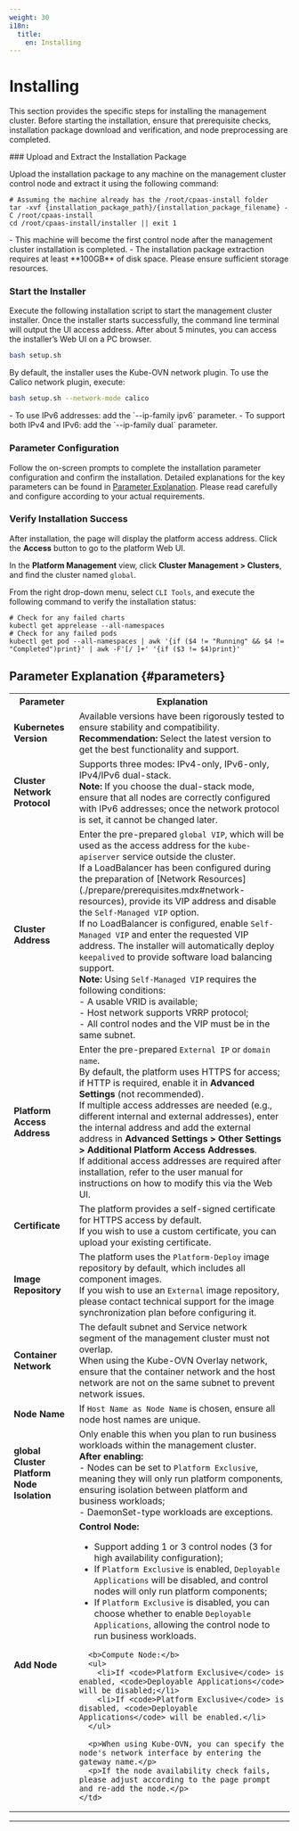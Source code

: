 ```yaml
---
weight: 30
i18n:
  title:
    en: Installing
---
```


# Installing

This section provides the specific steps for installing the management cluster. Before starting the installation, ensure that prerequisite checks, installation package download and verification, and node preprocessing are completed.

<Steps>
### Upload and Extract the Installation Package

Upload the installation package to any machine on the management cluster control node and extract it using the following command:

```shell
# Assuming the machine already has the /root/cpaas-install folder
tar -xvf {installation_package_path}/{installation_package_filename} -C /root/cpaas-install
cd /root/cpaas-install/installer || exit 1
```

<Directive type="info" title="INFO">
- This machine will become the first control node after the management cluster installation is completed.
- The installation package extraction requires at least **100GB** of disk space. Please ensure sufficient storage resources.
</Directive>

### Start the Installer

Execute the following installation script to start the management cluster installer. Once the installer starts successfully, the command line terminal will output the UI access address. After about 5 minutes, you can access the installer’s Web UI on a PC browser.

```bash
bash setup.sh
```

By default, the installer uses the Kube-OVN network plugin. To use the Calico network plugin, execute:

```bash
bash setup.sh --network-mode calico
```

<Directive type="note" title="Other Parameters">
- To use IPv6 addresses: add the `--ip-family ipv6` parameter.
- To support both IPv4 and IPv6: add the `--ip-family dual` parameter.
</Directive>

### Parameter Configuration

Follow the on-screen prompts to complete the installation parameter configuration and confirm the installation. Detailed explanations for the key parameters can be found in [Parameter Explanation](#parameters). Please read carefully and configure according to your actual requirements.

### Verify Installation Success

After installation, the page will display the platform access address. Click the **Access** button to go to the platform Web UI.

In the **Platform Management** view, click **Cluster Management > Clusters**, and find the cluster named `global`.

From the right drop-down menu, select `CLI Tools`, and execute the following command to verify the installation status:

```shell
# Check for any failed charts
kubectl get apprelease --all-namespaces
# Check for any failed pods
kubectl get pod --all-namespaces | awk '{if ($4 != "Running" && $4 != "Completed")print}' | awk -F'[/ ]+' '{if ($3 != $4)print}'
```
</Steps>

## Parameter Explanation \{#parameters}
<table>
  <tr>
    <th style={{ whiteSpace: 'nowrap' }}>Parameter</th>
    <th style={{ whiteSpace: 'nowrap' }}>Explanation</th>
  </tr>
  <tr>
    <td><b>Kubernetes Version</b></td>
    <td>
      Available versions have been rigorously tested to ensure stability and compatibility.<br />
      <b>Recommendation:</b> Select the latest version to get the best functionality and support.
    </td>
  </tr>
  <tr>
    <td><b>Cluster Network Protocol</b></td>
    <td>
      Supports three modes: IPv4-only, IPv6-only, IPv4/IPv6 dual-stack.<br />
      <b>Note:</b> If you choose the dual-stack mode, ensure that all nodes are correctly configured with IPv6 addresses; once the network protocol is set, it cannot be changed later.
    </td>
  </tr>
  <tr>
    <td><b>Cluster Address</b></td>
    <td>
      Enter the pre-prepared <code>global VIP</code>, which will be used as the access address for the <code>kube-apiserver</code> service outside the cluster.<br />
      If a LoadBalancer has been configured during the preparation of [Network Resources](./prepare/prerequisites.mdx#network-resources), provide its VIP address and disable the <code>Self-Managed VIP</code> option.<br />
      If no LoadBalancer is configured, enable <code>Self-Managed VIP</code> and enter the requested VIP address. The installer will automatically deploy <code>keepalived</code> to provide software load balancing support.<br />
      <b>Note:</b> Using <code>Self-Managed VIP</code> requires the following conditions:<br />
      - A usable VRID is available;<br />
      - Host network supports VRRP protocol;<br />
      - All control nodes and the VIP must be in the same subnet.
    </td>
  </tr>
  <tr>
    <td><b>Platform Access Address</b></td>
    <td>
      Enter the pre-prepared <code>External IP</code> or <code>domain name</code>.<br />
      By default, the platform uses HTTPS for access; if HTTP is required, enable it in <b>Advanced Settings</b> (not recommended).<br />
      If multiple access addresses are needed (e.g., different internal and external addresses), enter the internal address and add the external address in <b>Advanced Settings &gt; Other Settings &gt; Additional Platform Access Addresses</b>.<br />
      If additional access addresses are required after installation, refer to the user manual for instructions on how to modify this via the Web UI.
    </td>
  </tr>
  <tr>
    <td><b>Certificate</b></td>
    <td>
      The platform provides a self-signed certificate for HTTPS access by default.<br />
      If you wish to use a custom certificate, you can upload your existing certificate.
    </td>
  </tr>
  <tr>
    <td><b>Image Repository</b></td>
    <td>
      The platform uses the <code>Platform-Deploy</code> image repository by default, which includes all component images.<br />
      If you wish to use an <code>External</code> image repository, please contact technical support for the image synchronization plan before configuring it.
    </td>
  </tr>
  <tr>
    <td><b>Container Network</b></td>
    <td>
      The default subnet and Service network segment of the management cluster must not overlap.<br />
      When using the Kube-OVN Overlay network, ensure that the container network and the host network are not on the same subnet to prevent network issues.
    </td>
  </tr>
  <tr>
    <td><b>Node Name</b></td>
    <td>
      If <code>Host Name as Node Name</code> is chosen, ensure all node host names are unique.
    </td>
  </tr>
  <tr>
    <td><b>global Cluster Platform Node Isolation</b></td>
    <td>
      Only enable this when you plan to run business workloads within the management cluster.<br />
      <b>After enabling:</b><br />
      - Nodes can be set to <code>Platform Exclusive</code>, meaning they will only run platform components, ensuring isolation between platform and business workloads;<br />
      - DaemonSet-type workloads are exceptions.
    </td>
  </tr>
  <tr>
    <td><b>Add Node</b></td>
    <td>
      <b>Control Node:</b>
      <ul>
        <li>Support adding 1 or 3 control nodes (3 for high availability configuration);</li>
        <li>If <code>Platform Exclusive</code> is enabled, <code>Deployable Applications</code> will be disabled, and control nodes will only run platform components;</li>
        <li>If <code>Platform Exclusive</code> is disabled, you can choose whether to enable <code>Deployable Applications</code>, allowing the control node to run business workloads.</li>
      </ul>

      <b>Compute Node:</b>
      <ul>
        <li>If <code>Platform Exclusive</code> is enabled, <code>Deployable Applications</code> will be disabled;</li>
        <li>If <code>Platform Exclusive</code> is disabled, <code>Deployable Applications</code> will be enabled.</li>
      </ul>

      <p>When using Kube-OVN, you can specify the node's network interface by entering the gateway name.</p>
      <p>If the node availability check fails, please adjust according to the page prompt and re-add the node.</p>
    </td>
  </tr>
</table>

---
